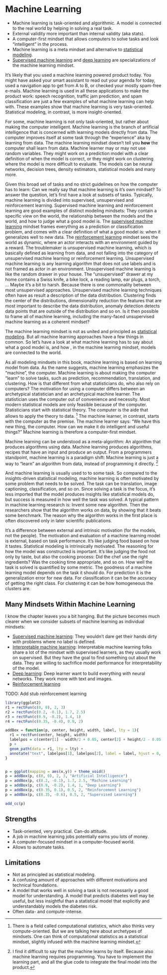 # Machine Learning {#machine-learning}

<!-- TODO

* Reread: End of Theory. https://www.wired.com/2008/06/pb-theory/ [@anderson2008end] -> This one is more general and might fit into the model chapter
* Read: https://hal.archives-ouvertes.fr/hal-03474791/
* Write external vs. internal views
* Write about narrow AI mindset

-->


* Machine learning is task-oriented and algorithmic. A model is connected to the real world by helping in solving a real task.
* External validity more important than internal validity (aka stats).
* A computer-first mindset that allows computers to solve tasks and look "intelligent" in the process.
* Machine learning is a meta mindset and alternative to [statistical modeling](#statistical-ml). 
* [Supervised machine learning](#supervised-ml) and [deep learning](#deep-learning) are specializations of the machine learning mindset.


<!-- motivational introduction -->
It's likely that you used a machine learning powered product today.
You might have asked your smart assistant to read out your agenda for today, used a navigation app to get from A to B, or checked your mostly spam-free e-mails.
Machine learning is used in all these applications to make the product work: speech recognition, traffic jam prediction, and spam classification are just a few examples of what machine learning can help with.
These examples show that machine learning is very task-oriented.
Statistical modeling, in contrast, is more insight-oriented.

<!-- Artificial intelligence -->
For some, machine learning is not only task-oriented, but rather about making the computer intelligent.
Machine learning is the branch of artificial intelligence that is concerned with learning models directly from data.
The computer improves itself at some task through the "experience" aka by learning from data.
The machine learning mindset doesn't tell you **how** the computer shall learn from data.
Machine learner may or may not use random variables.
They might work on a prediction model with a clear definition of when the model is correct, or they might work on clustering where the model is more difficult to evaluate. 
The models can be neural networks, decision trees, density estimators, statistical models and many more.

<!-- not it's own mindset  -->
Given this broad set of tasks and no strict guidelines on how the computer has to learn: Can we really say that machine learning is it's own mindset?
To answer the question, let's first have a look at subsets of tasks.
Typically, machine learning is divided into supervised, unsupervised and reinforcement learning.
Supervised machine learning and reinforcement learning are good examples of distinct modeling mindsets: They contain a specific view on the world, the relationship between the models and the world, and how to judge what a good model is.
The [supervised machine learning](#supervised-ml) mindset frames everything as a prediction or classification problem, and comes with a clear definition of what a good model is: when it generalizes well to new data.
The [reinforcement learning](#reinforcement-learning) mindset sees the world as dynamic, where an actor interacts with an environment guided by a reward.
The troublemaker is unsupervised machine learning, which is basically defined as learning from data, and not falling into the category of unsupervised machine learning or reinforcement learning.
Unsupervised machine learning is any learning algorithm that does not use labels and is not framed as actor in an environment.
Unsupervised machine learning is like the random drawer in your house.
The "unsupervised" drawer at my home contains a Swiss knife, a bike lock, a reading lamp, ear plugs, a torch, ...
Maybe it's a bit to harsh.
Because there is one commonality between most unsupervised approaches.
Unsupervised machine learning techniques often have as result a description of the data distribution.
Clustering finds the center of the distributions, dimensionality reduction the features that are most important to describe the data distribution, anomaly detection detects data points that are outside of the distribution and so on. 
Is it then possible to frame all of machine learning, including the many-faced unsupervised machine learning as a coherent mindset?

<!-- yes, ml has core mindset -->
The machine learning mindset is not as united and principled as [statistical modeling](#statistical-modeling).
But all machine learning approaches have a few things in common.
So let's have a look at what machine learning has to say about what a good model is, and how , in the machine learning mindset, models are connected to the world.

<!-- ml is computer-driven -->
As all modeling mindsets in this book, machine learning is based on learning model from data.
As the name suggests, machine learning emphasizes the "machine", the computer.
Machine learning is about making the computer "learn" to solve tasks, such as prediction, recommendation, translation, and clustering.
How is that different from what statisticians do, who also rely on computers?
The motivation for using a computer differs between an archetypical statistician and an archetypical machine learner.
The statistician uses the computer out of convenience and necessity.
Most modern statistical models are only feasible because of the computer.
Statisticians start with statistical theory.
The computer is the aide that allows to apply the theory to data. [^computational-statistics]
The machine learner, in contrast, starts with the computer as the premise.
The machine learner says: "We have this new thing, the computer. How can we make it do intelligent and useful things?"
Machine learning is therefore a computer-first mindset.

<!-- algorithm-producing algorithm -->
Machine learning can be understood as a meta-algorithm: An algorithm that produces algorithms using data.
Machine learning produces algorithms, recipes that have an input and produce an output.
From a programmers standpoint, machine learning is a paradigm shift:
Machine learning is just a way to "learn" an algorithm from data, instead of programming it directly. [^still-programmed]

<!-- ml is task-driven -->
And machine learning is usually used to to some task.
So compared to the insights-driven statistical modeling, machine learning is often motivated by some problem that needs to be solved.
The task can be translation, image captioning, classification, and so on.
Since solving a task is the focus, it's less imported that the model produces insights like statistical models do, but success is measured in how well the task was solved.
A typical pattern in machine learning research is:
Invent some new algorithm.
Then the researchers show that the algorithm works on data, by showing that it beats some benchmark.
The reason why the algorithm works in the first place is often discovered only in later scientific publications.

<!-- external vs intrinsic motivation -->
It's a difference between external and intrinsic motivation (for the models, not the people).
The motivation and evaluation of a machine learning model is external, based on task performance.
It's like judging food based on how it tastes.
Statistical modeling is intrinsically motivated.
The reasoning for how the model was constructed is important.
It's like judging the food not only by taste, but also the cooking process: Did the chef use the right ingredients? Was the cooking time appropriate, and so on.
How well the task is solved is quantified by some metric.
The goodness of a machine learning model depends on the task it should do.
For prediction it is the generalization error for new data.
For classification it can be the accuracy of getting the right class.
For clustering it can be how homogeneous the clusters are.

## Many Mindsets Within Machine Learning

I know the chapter leaves you a bit hanging.
But the picture becomes much clearer when we consider subsets of machine learning as individual mindsets:

* [Supervised machine learning](#supervised-ml): They wouldn't dare get their hands dirty with problems where no label is defined.
* [Interpretable machine learning](#interpretable-ml):  Interpretable machine learning folks share a lot of the mindset with supervised learners, as they usually work on supervised. But they have the goal to find something out about the data. They are willing to sacfrifice model performance for interpretability of the model.
* [Deep learning](#deep-learning): Deep learner want to build everything with neural networks. They work more with text and images.
* [Reinforcement learning](#reinforcement-learning)

TODO: Add stub reinforcement learning
```r
library(ggplot2)
r1 = rectFun(c(0, 0), 2, 3)
r2 = rectFun(c(0.2, -0.1), 1.7, 2.5)
r3 = rectFun(c(0.9, -0.2), 1.4, 1)
r4 = rectFun(c(0.35, -0.4), 0.9, 2)

addBox = function(p, center, height, width, label, lty = 1){
  r1 = rectFun(center, height, width)
  labelpos = c(center[1] - width/2 + 0.05, center[2] + height/2 - 0.05) 
  p +
  geom_path(data = r1, lty = lty) + 
  annotate("text", labelpos[1], labelpos[2], label = label, hjust = 0, vjust = 1)
}


p = ggplot(mapping = aes(x,y)) + theme_void() 
p = addBox(p, c(0, 0), 2, 3, "Artificial Intelligence")
p = addBox(p, c(0.2, -0.1), 1.7, 2.5, "Machine Learning")
p = addBox(p, c(0.9, -0.2), 1.4, 1, "Deep Learning")
p = addBox(p, c(0.35, 0.1), 0.5, 2, "Reinforcement Learning")
p = addBox(p, c(0.35, -0.6), 0.5, 2, "Supervised Learning")

add_cc(p)
```


## Strengths

* Task-oriented, very practical. Can-do attitude.
* A job in machine learning jobs potentially earns you lots of money.
* A computer-focused mindset in a computer-focused world. 
* Allows to automate tasks.

## Limitations

* Not as principled as statistical modeling.
* A confusing amount of approaches with different motivations and technical foundations.
* A model that works well in solving a task is not necessarily a good model for understanding. A model that predicts diabetes well may be useful, but less insightful than a statistical model that explicitly and understandably models the diabetes risk.
* Often data- and compute-intense.


[^computational-statistics]: There is a field called computational statistics, which also thinks very compute-oriented. But we are talking here about archetypes of mindsets. One can think of computational statistics as a statistical mindset, slightly infused with the machine learning mindset.

[^still-programmed]: I find it difficult to say that the machine learns by itself. Because also machine learning requires programming. You have to implement the learning part, and all the glue code to integrate the final model into the product.


